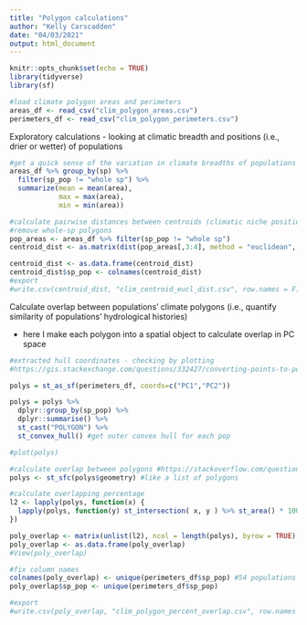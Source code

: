 ```yaml
---
title: "Polygon calculations"
author: "Kelly Carscadden"
date: "04/03/2021"
output: html_document
---
```


```r
knitr::opts_chunk$set(echo = TRUE)
library(tidyverse)
library(sf)
```

```r
#load climate polygon areas and perimeters
areas_df <- read_csv("clim_polygon_areas.csv")
perimeters_df <- read_csv("clim_polygon_perimeters.csv")
```

Exploratory calculations - looking at climatic breadth and positions (i.e., drier or wetter) of populations

```r
#get a quick sense of the variation in climate breadths of populations by species
areas_df %>% group_by(sp) %>%
  filter(sp_pop != "whole sp") %>%
  summarize(mean = mean(area),
            max = max(area),
            min = min(area))

#calculate pairwise distances between centroids (climatic niche position)
#remove whole-sp polygons
pop_areas <- areas_df %>% filter(sp_pop != "whole sp")
centroid_dist <- as.matrix(dist(pop_areas[,3:4], method = "euclidean", diag =T, upper =T)) #filling in so consistent with matrix of area comparisons created below

centroid_dist <- as.data.frame(centroid_dist)
centroid_dist$sp_pop <- colnames(centroid_dist)
#export
#write.csv(centroid_dist, "clim_centroid_eucl_dist.csv", row.names = F)
```

Calculate overlap between populations' climate polygons (i.e., quantify similarity of populations' hydrological histories)

- here I make each polygon into a spatial object to calculate overlap in PC space

```r
#extracted hull coordinates - checking by plotting
#https://gis.stackexchange.com/questions/332427/converting-points-to-polygons-by-group

polys = st_as_sf(perimeters_df, coords=c("PC1","PC2"))

polys = polys %>% 
  dplyr::group_by(sp_pop) %>% 
  dplyr::summarise() %>%
  st_cast("POLYGON") %>%
  st_convex_hull() #get outer convex hull for each pop

#plot(polys) 

#calculate overlap between polygons #https://stackoverflow.com/questions/54234895/calculate-area-overlap-for-pairs-of-polygons-in-matrix-format-in-r
polys <- st_sfc(polys$geometry) #like a list of polygons

#calculate overlapping percentage
l2 <- lapply(polys, function(x) { 
  lapply(polys, function(y) st_intersection( x, y ) %>% st_area() * 100 /sqrt( st_area(x) * st_area(y) ) ) 
})

poly_overlap <- matrix(unlist(l2), ncol = length(polys), byrow = TRUE)
poly_overlap <- as.data.frame(poly_overlap)
#View(poly_overlap)

#fix column names
colnames(poly_overlap) <- unique(perimeters_df$sp_pop) #54 populations
poly_overlap$sp_pop <- unique(perimeters_df$sp_pop)

#export
#write.csv(poly_overlap, "clim_polygon_percent_overlap.csv", row.names = F)
```
